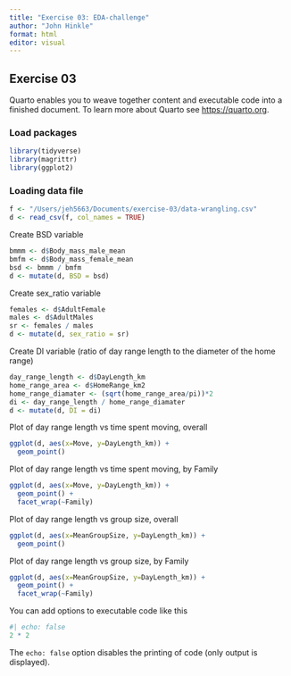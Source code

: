 ```yaml
---
title: "Exercise 03: EDA-challenge"
author: "John Hinkle"
format: html
editor: visual
---
```


## Exercise 03

Quarto enables you to weave together content and executable code into a finished document. To learn more about Quarto see <https://quarto.org>.

### Load packages

```r
library(tidyverse)
library(magrittr)
library(ggplot2)
```

### Loading data file

```r
f <- "/Users/jeh5663/Documents/exercise-03/data-wrangling.csv"
d <- read_csv(f, col_names = TRUE)
```

Create BSD variable

```r
bmmm <- d$Body_mass_male_mean
bmfm <- d$Body_mass_female_mean
bsd <- bmmm / bmfm
d <- mutate(d, BSD = bsd)
```

Create sex_ratio variable

```r
females <- d$AdultFemale
males <- d$AdultMales
sr <- females / males
d <- mutate(d, sex_ratio = sr)
```

Create DI variable (ratio of day range length to the diameter of the home range)

```r
day_range_length <- d$DayLength_km
home_range_area <- d$HomeRange_km2
home_range_diamater <- (sqrt(home_range_area/pi))*2
di <- day_range_length / home_range_diamater
d <- mutate(d, DI = di)
```

Plot of day range length vs time spent moving, overall

```r
ggplot(d, aes(x=Move, y=DayLength_km)) + 
  geom_point()
```

Plot of day range length vs time spent moving, by Family

```r
ggplot(d, aes(x=Move, y=DayLength_km)) + 
  geom_point() +
  facet_wrap(~Family)
```

Plot of day range length vs group size, overall
```r
ggplot(d, aes(x=MeanGroupSize, y=DayLength_km)) + 
  geom_point()
```

Plot of day range length vs group size, by Family
```r
ggplot(d, aes(x=MeanGroupSize, y=DayLength_km)) + 
  geom_point() +
  facet_wrap(~Family)
```

You can add options to executable code like this

```r
#| echo: false
2 * 2
```

The `echo: false` option disables the printing of code (only output is displayed).
